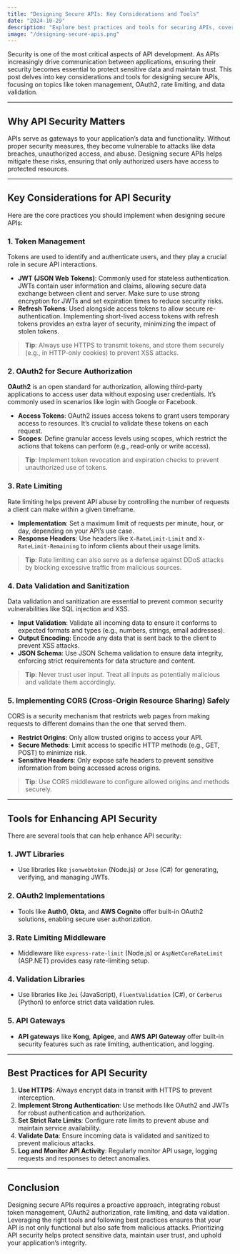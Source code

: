 ```yaml
---
title: "Designing Secure APIs: Key Considerations and Tools"
date: "2024-10-29"
description: "Explore best practices and tools for securing APIs, covering token management, OAuth2, rate limiting, and data validation."
image: "/designing-secure-apis.png"
---
```


Security is one of the most critical aspects of API development. As APIs increasingly drive communication between applications, ensuring their security becomes essential to protect sensitive data and maintain trust. This post delves into key considerations and tools for designing secure APIs, focusing on topics like token management, OAuth2, rate limiting, and data validation.

---

## Why API Security Matters

APIs serve as gateways to your application’s data and functionality. Without proper security measures, they become vulnerable to attacks like data breaches, unauthorized access, and abuse. Designing secure APIs helps mitigate these risks, ensuring that only authorized users have access to protected resources.

---

## Key Considerations for API Security

Here are the core practices you should implement when designing secure APIs:

### 1. **Token Management**

Tokens are used to identify and authenticate users, and they play a crucial role in secure API interactions. 

- **JWT (JSON Web Tokens)**: Commonly used for stateless authentication. JWTs contain user information and claims, allowing secure data exchange between client and server. Make sure to use strong encryption for JWTs and set expiration times to reduce security risks.
- **Refresh Tokens**: Used alongside access tokens to allow secure re-authentication. Implementing short-lived access tokens with refresh tokens provides an extra layer of security, minimizing the impact of stolen tokens.

> **Tip**: Always use HTTPS to transmit tokens, and store them securely (e.g., in HTTP-only cookies) to prevent XSS attacks.

### 2. **OAuth2 for Secure Authorization**

**OAuth2** is an open standard for authorization, allowing third-party applications to access user data without exposing user credentials. It’s commonly used in scenarios like login with Google or Facebook.

- **Access Tokens**: OAuth2 issues access tokens to grant users temporary access to resources. It’s crucial to validate these tokens on each request.
- **Scopes**: Define granular access levels using scopes, which restrict the actions that tokens can perform (e.g., read-only or write access).

> **Tip**: Implement token revocation and expiration checks to prevent unauthorized use of tokens.

### 3. **Rate Limiting**

Rate limiting helps prevent API abuse by controlling the number of requests a client can make within a given timeframe. 

- **Implementation**: Set a maximum limit of requests per minute, hour, or day, depending on your API’s use case.
- **Response Headers**: Use headers like `X-RateLimit-Limit` and `X-RateLimit-Remaining` to inform clients about their usage limits.

> **Tip**: Rate limiting can also serve as a defense against DDoS attacks by blocking excessive traffic from malicious sources.

### 4. **Data Validation and Sanitization**

Data validation and sanitization are essential to prevent common security vulnerabilities like SQL injection and XSS.

- **Input Validation**: Validate all incoming data to ensure it conforms to expected formats and types (e.g., numbers, strings, email addresses).
- **Output Encoding**: Encode any data that is sent back to the client to prevent XSS attacks.
- **JSON Schema**: Use JSON Schema validation to ensure data integrity, enforcing strict requirements for data structure and content.

> **Tip**: Never trust user input. Treat all inputs as potentially malicious and validate them accordingly.

### 5. **Implementing CORS (Cross-Origin Resource Sharing) Safely**

CORS is a security mechanism that restricts web pages from making requests to different domains than the one that served them.

- **Restrict Origins**: Only allow trusted origins to access your API.
- **Secure Methods**: Limit access to specific HTTP methods (e.g., GET, POST) to minimize risk.
- **Sensitive Headers**: Only expose safe headers to prevent sensitive information from being accessed across origins.

> **Tip**: Use CORS middleware to configure allowed origins and methods securely.

---

## Tools for Enhancing API Security

There are several tools that can help enhance API security:

### 1. **JWT Libraries**
   - Use libraries like `jsonwebtoken` (Node.js) or `Jose` (C#) for generating, verifying, and managing JWTs.
   
### 2. **OAuth2 Implementations**
   - Tools like **Auth0**, **Okta**, and **AWS Cognito** offer built-in OAuth2 solutions, enabling secure user authorization.

### 3. **Rate Limiting Middleware**
   - Middleware like `express-rate-limit` (Node.js) or `AspNetCoreRateLimit` (ASP.NET) provides easy rate-limiting setup.

### 4. **Validation Libraries**
   - Use libraries like `Joi` (JavaScript), `FluentValidation` (C#), or `Cerberus` (Python) to enforce strict data validation rules.

### 5. **API Gateways**
   - **API gateways** like **Kong**, **Apigee**, and **AWS API Gateway** offer built-in security features such as rate limiting, authentication, and logging.

---

## Best Practices for API Security

1. **Use HTTPS**: Always encrypt data in transit with HTTPS to prevent interception.
2. **Implement Strong Authentication**: Use methods like OAuth2 and JWTs for robust authentication and authorization.
3. **Set Strict Rate Limits**: Configure rate limits to prevent abuse and maintain service availability.
4. **Validate Data**: Ensure incoming data is validated and sanitized to prevent malicious attacks.
5. **Log and Monitor API Activity**: Regularly monitor API usage, logging requests and responses to detect anomalies.

---

## Conclusion

Designing secure APIs requires a proactive approach, integrating robust token management, OAuth2 authorization, rate limiting, and data validation. Leveraging the right tools and following best practices ensures that your API is not only functional but also safe from malicious attacks. Prioritizing API security helps protect sensitive data, maintain user trust, and uphold your application’s integrity.